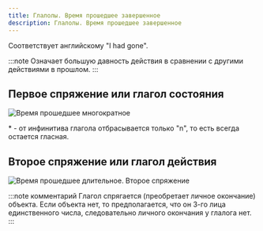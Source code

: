 ```yaml
---
title: Глалолы. Время прошедшее завершенное
description: Глалолы. Время прошедшее завершенное
---
```


Соответствует английскому "I had gone".

:::note
Означает большую давность действия в сравнении с другими действиями в прошлом.
:::

## Первое спряжение или глагол состояния

![Время прошедшее многократное](/img/chapter-7/time-past-5.png)

\* - от инфинитива глагола отбрасывается только "n", то есть всегда остается гласная.

## Второе спряжение или глагол действия

![Время прошедшее длительное. Второе спряжение](/img/chapter-7/time-past-6.png)

:::note комментарий
Глагол спрягается (преобретает личное окончание) объекта. Если объекта нет, то предполагается, что он 3-го лица единственного числа, следовательно личного окончания у глалога нет.
:::
